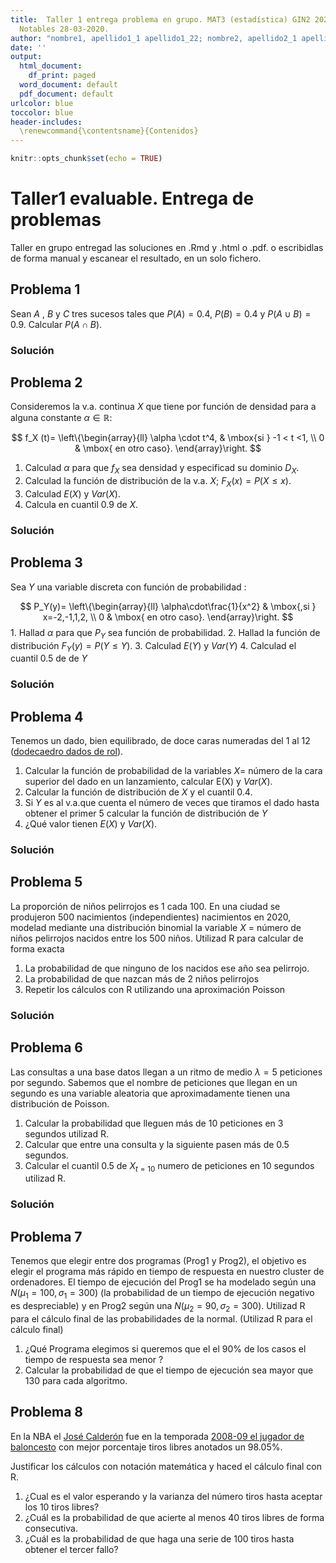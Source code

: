 ```yaml
---
title:  Taller 1 entrega problema en grupo. MAT3 (estadística) GIN2 2020-2021  - Probabilidad, Variables Aleatorias, Distribuciones
  Notables 28-03-2020.
author: "nombre1, apellido1_1 apellido1_22; nombre2, apellido2_1 apellido2_2;... "
date: ''
output:
  html_document:
    df_print: paged
  word_document: default
  pdf_document: default
urlcolor: blue
toccolor: blue
header-includes:
  \renewcommand{\contentsname}{Contenidos}
---
```


```r
knitr::opts_chunk$set(echo = TRUE)
```


#  Taller1 evaluable. Entrega de problemas

Taller en grupo entregad las soluciones en .Rmd y .html o .pdf. o  escribidlas de forma manual y escanear el resultado, en un solo fichero.

## Problema 1

Sean $A$ , $B$ y $C$ tres sucesos tales que $P(A)=0.4$, $P(B)=0.4$ y $P(A\cup B)=0.9$. Calcular $P(A\cap B)$.


###  Solución


## Problema 2 

Consideremos la v.a.   continua $X$ que  tiene por función de densidad para a alguna constante $\alpha\in \mathbb{R}$:

$$
f_X (t)=
\left\{\begin{array}{ll}
\alpha \cdot t^4, & \mbox{si } -1 < t <1,
 \\
0 & \mbox{ en otro caso}.
\end{array}\right.
$$

1. Calculad $\alpha$ para que $f_X$ sea densidad y especificad su dominio $D_X$.
2. Calculad la función de  distribución de la v.a. $X$; $F_X(x)=P(X\leq x)$.
3. Calculad $E(X)$ y $Var(X)$.
4. Calcula en cuantil $0.9$ de $X$.

###  Solución


## Problema 3 

Sea $Y$ una variable discreta con función de  probabilidad :

$$
P_Y(y)=
\left\{\begin{array}{ll}
\alpha\cdot\frac{1}{x^2} & \mbox{,si } x=-2,-1,1,2,
 \\
0 & \mbox{ en otro caso}.
\end{array}\right. 
$$
1. Hallad $\alpha$ para que $P_Y$ sea función de probabilidad.
2. Hallad la función de distribución $F_Y(y)=P(Y\leq Y)$.
3. Calculad $E(Y)$ y $Var(Y)$
4. Calculad el cuantil 0.5 de de $Y$

###  Solución


## Problema 4

Tenemos un dado, bien equilibrado,  de doce caras numeradas del 1 al 12  ([dodecaedro  dados  de rol](https://es.wikipedia.org/wiki/Dados_de_rol)).

1. Calcular la función de probabilidad de la variables $X=$ número de la cara superior del dado en un lanzamiento, calcular E(X) y $Var(X)$.
2. Calcular la función de distribución de $X$ y el cuantil $0.4$.
3. Si $Y$ es al v.a.que cuenta el número de veces que tiramos el dado hasta obtener el primer $5$ calcular la función de distribución de $Y$
4. ¿Qué valor tienen $E(X)$ y $Var(X)$.

###  Solución


## Problema 5

La proporción de niños pelirrojos es 1  cada 100. En  una ciudad   se produjeron 500  nacimientos (independientes)
nacimientos en 2020, modelad mediante una distribución binomial la variable $X$ = número de niños pelirrojos nacidos entre los 500 niños. 
Utilizad R para calcular de forma exacta 

1.  La probabilidad de que ninguno  de los nacidos ese año sea pelirrojo.
2.  La probabilidad de que nazcan más de 2 niños pelirrojos
3.  Repetir los cálculos con R utilizando una aproximación Poisson

###  Solución


## Problema 6

Las consultas a una base datos  llegan a un ritmo de medio  $\lambda=5$ peticiones por segundo.
Sabemos que el nombre de peticiones que llegan en un segundo es una variable
aleatoria que aproximadamente tienen una distribución de Poisson.

1. Calcular la probabilidad que lleguen más de  10 peticiones en  3 segundos utilizad R.
2. Calcular que entre una consulta y la siguiente pasen más de $0.5$ segundos.
3. Calcular el cuantil 0.5 de $X_{t=10}$ numero de peticiones en 10 segundos utilizad R.


###  Solución


## Problema 7

Tenemos que elegir entre  dos  programas (Prog1 y Prog2), el objetivo es elegir el programa más rápido en tiempo  de respuesta en nuestro cluster de ordenadores. El tiempo   de ejecución del   Prog1 se ha modelado según una 
$N(\mu_1=100, \sigma_1=300)$ (la probabilidad de un tiempo de ejecución negativo es despreciable) y en Prog2 según una $N(\mu_2=90, \sigma_2=300)$. Utilizad R para el cálculo final de las probabilidades de la normal. (Utilizad R para el cálculo final)

1. ¿Qué Programa  elegimos si queremos que el el 90\% de los casos el tiempo de respuesta sea menor ? 
2. Calcular la probabilidad de que el tiempo de ejecución sea  mayor que 130 para cada algoritmo.




## Problema 8
 En la NBA el [José Calderón](https://es.wikipedia.org/wiki/Jos%C3%A9_Manuel_Calder%C3%B3n) fue en  la temporada  [2008-09 el jugador de baloncesto](https://es.wikipedia.org/wiki/L%C3%ADderes_en_porcentaje_de_tiros_libres_de_la_NBA)  con mejor porcentaje tiros libres anotados un 98.05\%.
 
Justificar los cálculos con notación matemática y haced el cálculo final  con R.

1. ¿Cual  es el valor esperando y la varianza del número tiros hasta aceptar los 10 tiros libres?
2. ¿Cuál es la probabilidad de que acierte al menos 40 tiros libres  de forma consecutiva.
3. ¿Cuál es la probabilidad de que haga una serie de 100 tiros  hasta obtener el tercer fallo?









